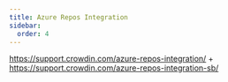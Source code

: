 ```yaml
---
title: Azure Repos Integration
sidebar:
  order: 4
---
```


https://support.crowdin.com/azure-repos-integration/ + https://support.crowdin.com/azure-repos-integration-sb/
